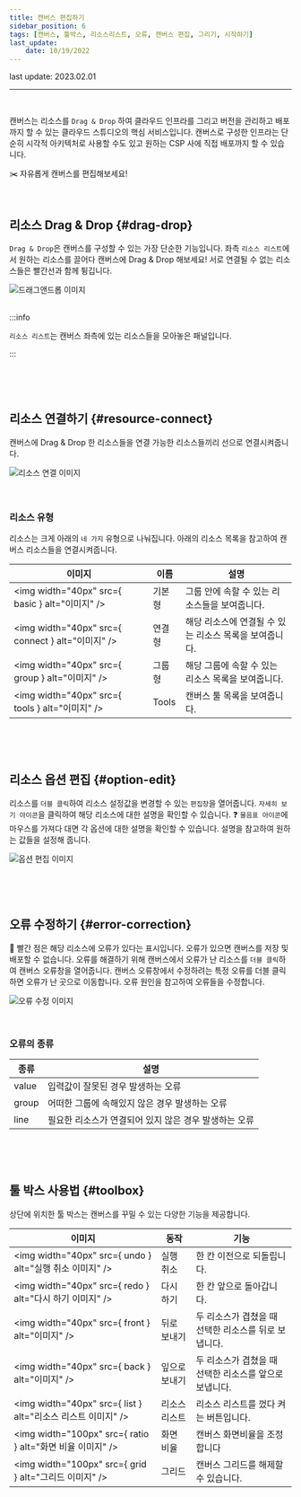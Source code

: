 ```yaml
---
title: 캔버스 편집하기
sidebar_position: 6
tags: [캔버스, 툴박스, 리소스리스트, 오류, 캔버스 편집, 그리기, 시작하기]
last_update:
    date: 10/19/2022
---
```



<span className="theme-doc-version-badge badge badge--secondary">
    last update: 2023.02.01
</span>

<hr />
<br />

캔버스는 리소스를 `Drag & Drop` 하여 클라우드 인프라를 그리고 버전을 관리하고 배포까지 할 수 있는 <highlight color="#206FD6">클라우드 스튜디오의 핵심 서비스</highlight>입니다.
캔버스로 구성한 인프라는 단순히 시각적 아키텍처로 사용할 수도 있고 원하는 CSP 사에 직접 배포까지 할 수 있습니다.

✂️ 자유롭게 캔버스를 편집해보세요!

<p>&nbsp;</p>

## 리소스 Drag & Drop {#drag-drop}

`Drag & Drop`은 캔버스를 구성할 수 있는 가장 단순한 기능입니다.
좌측 `리소스 리스트`에서 원하는 리소스를 끌어다 캔버스에 Drag & Drop 해보세요!
서로 연결될 수 없는 리소스들은 빨간선과 함께 튕깁니다.

<div className={styles.imgWrap}>
    <img src={dragDrop} alt="드래그앤드롭 이미지" />
</div>

<br />

:::info

`리소스 리스트`는 캔버스 좌측에 있는 리소스들을 모아놓은 패널입니다.

:::

<p>&nbsp;</p>
<p>&nbsp;</p>

## 리소스 연결하기 {#resource-connect}

캔버스에 Drag & Drop 한 리소스들을 연결 가능한 리소스들끼리 선으로 연결시켜줍니다.

<div className={styles.imgWrap}>
    <img src={lineConnection} alt="리소스 연결 이미지" />
</div>

<br />
<br />

### 리소스 유형

리소스는 크게 아래의 `네 가지` 유형으로 나눠집니다. 아래의 리소스 목록을 참고하여 캔버스 리소스들을 연결시켜줍니다.

| 이미지                                            | 이름   | 설명                                                   |
| ------------------------------------------------- | ------ | ------------------------------------------------------ |
| <img width="40px" src={ basic } alt="이미지" />   | 기본형 | 그룹 안에 속할 수 있는 리소스들을 보여줍니다.          |
| <img width="40px" src={ connect } alt="이미지" /> | 연결형 | 해당 리소스에 연결될 수 있는 리소스 목록을 보여줍니다. |
| <img width="40px" src={ group } alt="이미지" />   | 그룹형 | 해당 그룹에 속할 수 있는 리소스 목록을 보여줍니다.     |
| <img width="40px" src={ tools } alt="이미지" />   | Tools  | 캔버스 툴 목록을 보여줍니다.                           |

<p>&nbsp;</p>
<p>&nbsp;</p>

## 리소스 옵션 편집 {#option-edit}

리소스를 `더블 클릭`하여 리소스 설정값을 변경할 수 있는 `편집창`을 열어줍니다.
`자세히 보기 아이콘`을 클릭하여 해당 리소스에 대한 설명을 확인할 수 있습니다.
❓ `물음표 아이콘`에 마우스를 가져다 대면 각 옵션에 대한 설명을 확인할 수 있습니다. 설명을 참고하여 원하는 값들을 설정해 줍니다.

<div className={styles.imgWrap}>
    <img src={edit} alt="옵션 편집 이미지" />
</div>

<p>&nbsp;</p>
<p>&nbsp;</p>

## 오류 수정하기 {#error-correction}

🔴 빨간 점은 해당 리소스에 오류가 있다는 표시입니다. <highlight color="#FF7272">오류가 있으면 캔버스를 저장 및 배포할 수 없습니다.</highlight>
오류를 해결하기 위해 캔버스에서 오류가 난 리소스를 `더블 클릭`하여 캔버스 오류창을 열어줍니다.
캔버스 오류창에서 수정하려는 특정 오류를 더블 클릭하면 오류가 난 곳으로 이동합니다. 오류 원인을 참고하여 오류들을 수정합니다.

<div className={styles.imgWrap}>
    <img src={error} alt="오류 수정 이미지" />
</div>

<p>&nbsp;</p>

### 오류의 종류

| 종류  | 설명                                                  |
| ----- | ----------------------------------------------------- |
| value | 입력값이 잘못된 경우 발생하는 오류                    |
| group | 어떠한 그룹에 속해있지 않은 경우 발생하는 오류        |
| line  | 필요한 리소스가 연결되어 있지 않은 경우 발생하는 오류 |

<p>&nbsp;</p>
<p>&nbsp;</p>

## 툴 박스 사용법 {#toolbox}

상단에 위치한 툴 박스는 캔버스를 꾸밀 수 있는 다양한 기능을 제공합니다.

| 이미지                                                       | 동작          | 기능                                                   |
| ------------------------------------------------------------ | ------------- | ------------------------------------------------------ |
| <img width="40px" src={ undo } alt="실행 취소 이미지" />     | 실행 취소     | 한 칸 이전으로 되돌립니다.                             |
| <img width="40px" src={ redo } alt="다시 하기 이미지" />     | 다시 하기     | 한 칸 앞으로 돌아갑니다.                               |
| <img width="40px" src={ front } alt="이미지" />              | 뒤로 보내기   | 두 리소스가 겹쳤을 때 선택한 리소스를 뒤로 보냅니다.   |
| <img width="40px" src={ back } alt="이미지" />               | 잎으로 보내기 | 두 리소스가 겹쳤을 때 선택한 리소스를 앞으로 보냅니다. |
| <img width="40px" src={ list } alt="리소스 리스트 이미지" /> | 리소스 리스트 | 리소스 리스트를 껐다 켜는 버튼입니다.                  |
| <img width="100px" src={ ratio } alt="화면 비율 이미지" />   | 화면 비율     | 캔버스 화면비율을 조정합니다                           |
| <img width="100px" src={ grid } alt="그리드 이미지" />       | 그리드        | 캔버스 그리드를 해제할 수 있습니다.                    |
